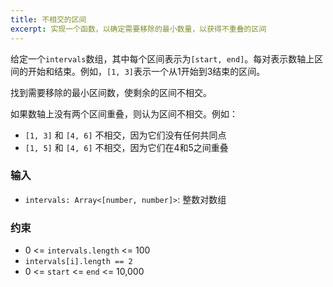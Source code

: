 ```yaml
---
title: 不相交的区间
excerpt: 实现一个函数，以确定需要移除的最小数量，以获得不重叠的区间
---
```



给定一个`intervals`数组，其中每个区间表示为`[start, end]`。每对表示数轴上区间的开始和结束。例如，`[1, 3]`表示一个从1开始到3结束的区间。

找到需要移除的最小区间数，使剩余的区间不相交。

如果数轴上没有两个区间重叠，则认为区间不相交。例如：

- `[1, 3]` 和 `[4, 6]` 不相交，因为它们没有任何共同点
- `[1, 5]` 和 `[4, 6]` 不相交，因为它们在4和5之间重叠

### 输入

- `intervals: Array<[number, number]>`: 整数对数组

<MDXTestExamples testCases={runTestCases} />

### 约束

- 0 &lt;= `intervals.length` &lt;= 100
- `intervals[i].length == 2`
- 0 &lt;= `start` &lt;= `end` &lt;= 10,000

